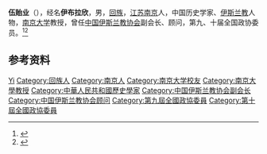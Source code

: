 '''伍贻业'''（{{bd|1935年|11月|}}），经名'''伊布拉欣'''，男，[[回族|回族]]，[[江苏|江苏]][[南京|南京]]人，中国历史学家、[[伊斯兰教|伊斯兰教]]人物，[[南京大学|南京大学]]教授，曾任[[中国伊斯兰教协会|中国伊斯兰教协会]]副会长、顾问，第九、十届全国政协委员。<ref>{{Cite book|title=中华人民共和国职官志|author=何虎生, 李耀东, 向常福主编|publisher=中国社会出版社|year=2003|isbn=9787800883934|location=北京|pages=}}</ref><ref>{{Cite web|title=伊布拉欣·伍贻业|url=http://www.chinaislam.net.cn/about/wygw/jiujieguwen/201206/01-1039.html|accessdate=2020-12-07|work=中国伊斯兰教协会|archive-date=2013-04-04|archive-url=https://web.archive.org/web/20130404195258/http://www.chinaislam.net.cn/about/wygw/jiujieguwen/201206/01-1039.html|dead-url=no}}</ref>

== 参考资料 ==
{{reflist}}

{{中国人物小作品}}
{{Navboxes
| title  = 伍贻业在[[中国伊斯兰教协会|中国伊斯兰教协会]]的职务
| list1  =
{{中国伊斯兰教协会第七届委员会}}
{{中国伊斯兰教协会第八届委员会}}
{{中国伊斯兰教协会第九届委员会}}
}}

{{Authority control}}
{{DEFAULTSORT:Wu伍}}
[[Category:伍姓|Yi]]
[[Category:回族人|Category:回族人]]
[[Category:南京人|Category:南京人]]
[[Category:南京大学校友|Category:南京大学校友]]
[[Category:南京大學教授|Category:南京大學教授]]
[[Category:中華人民共和國歷史學家|Category:中華人民共和國歷史學家]]
[[Category:中国伊斯兰教协会副会长|Category:中国伊斯兰教协会副会长]]
[[Category:中国伊斯兰教协会顾问|Category:中国伊斯兰教协会顾问]]
[[Category:第九屆全國政協委員|Category:第九屆全國政協委員]]
[[Category:第十屆全國政協委員|Category:第十屆全國政協委員]]